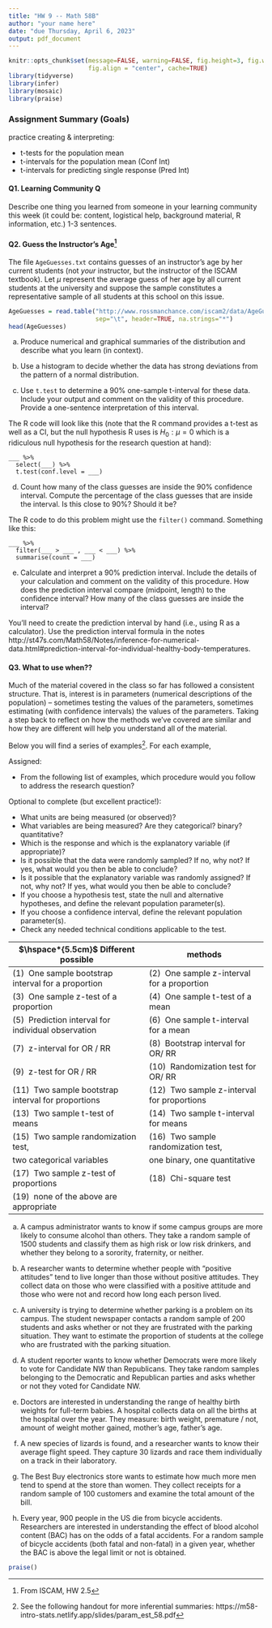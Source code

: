 ```yaml
---
title: "HW 9 -- Math 58B"
author: "your name here"
date: "due Thursday, April 6, 2023"
output: pdf_document
---
```



```r
knitr::opts_chunk$set(message=FALSE, warning=FALSE, fig.height=3, fig.width=5, 
                      fig.align = "center", cache=TRUE)
library(tidyverse)
library(infer)
library(mosaic)
library(praise)
```


### Assignment Summary (Goals)
practice creating & interpreting:

* t-tests for the population mean
* t-intervals for the population mean (Conf Int)
* t-intervals for predicting single response (Pred Int)

#### Q1. Learning Community Q
Describe one thing you learned from someone in your learning community this week (it could be: content, logistical help, background material, R information, etc.)  1-3 sentences.


#### Q2. Guess the Instructor’s Age^[From ISCAM, HW 2.5]

The file `AgeGuesses.txt` contains guesses of an instructor's age by her current students (not *your* instructor, but the instructor of the ISCAM textbook). Let $\mu$ represent the average guess of her age by all current students at the university and suppose the sample constitutes a representative sample of all students at this school on this issue.

```r
AgeGuesses = read.table("http://www.rossmanchance.com/iscam2/data/AgeGuesses.txt",
                        sep="\t", header=TRUE, na.strings="*")
head(AgeGuesses)
```


(a)	Produce numerical and graphical summaries of the distribution and describe what you learn (in context).  

(b)	Use a histogram to decide whether the data has strong deviations from the pattern of a normal distribution.  

(c)	Use `t.test` to determine a 90% one-sample t-interval for these data. Include your output and comment on the validity of this procedure.  Provide a one-sentence interpretation of this interval.

The R code will look like this (note that the R command provides a t-test as well as a CI, but the null hypothesis R uses is $H_0: \mu = 0$ which is a ridiculous null hypothesis for the research question at hand):

```
___ %>%
  select(___) %>%
  t.test(conf.level = ___)
```


(d)	Count how many of the class guesses are inside the 90% confidence interval. Compute the percentage of the class guesses that are inside the interval. Is this close to 90%? Should it be?  

The R code to do this problem might use the `filter()` command.  Something like this:

```
___ %>%
  filter(___ > ___ , ___ < ___) %>%
  summarise(count = ___)
```

(e)	Calculate and interpret a 90% prediction interval.  Include the details of your calculation and comment on the validity of this procedure. How does the prediction interval compare (midpoint, length) to the confidence interval?   How many of the class guesses are inside the interval?

You'll need to create the prediction interval by hand (i.e., using R as a calculator).  Use the prediction interval formula in the notes http://st47s.com/Math58/Notes/inference-for-numerical-data.html#prediction-interval-for-individual-healthy-body-temperatures. 



#### Q3. What to use when??

Much of the material covered in the class so far has followed a consistent structure.  That is, interest is in parameters (numerical descriptions of the population) -- sometimes testing the values of the parameters, sometimes estimating (with confidence intervals) the values of the parameters.  Taking a step back to reflect on how the methods we've covered are similar and how they are different will help you understand all of the material.


Below you will find a series of examples^[See the following handout for more inferential summaries: https://m58-intro-stats.netlify.app/slides/param_est_58.pdf].  For each example, 

Assigned:  

* From the following list of examples, which procedure would you follow to address the research question?

Optional to complete (but excellent practice!):  

* What units are being measured (or observed)?
* What variables are being measured?  Are they categorical? binary? quantitative?
* Which is the response and which is the explanatory variable (if appropriate)?
* Is it possible that the data were randomly sampled?  If no, why not?  If yes, what would you then be able to conclude?
* Is it possible that the explanatory variable was randomly assigned?  If not, why not?  If yes, what would you then be able to conclude?
* If you choose a hypothesis test, state the null and alternative hypotheses, and define the relevant population parameter(s).
* If you choose a confidence interval, define the relevant population parameter(s).
* Check any needed technical conditions applicable to the test.


|  $\hspace*{5.5cm}$ Different possible  | methods                                       |
|------------------------------------------------------|-----------------------------------------------|
| (1) \ One sample bootstrap interval for a proportion                          | (2) \ One sample z-interval for a proportion  |
| (3) \ One sample z-test of a proportion                          | (4) \ One sample t-test of a mean  |
| (5) \ Prediction interval for individual observation                     | (6) \ One sample t-interval for a mean        |
| (7) \ z-interval for OR / RR                          | (8) \ Bootstrap interval for OR/ RR   |
| (9) \ z-test for OR / RR                          | (10) \ Randomization test for OR/ RR   |
| (11) \ Two sample bootstrap interval for proportions                          | (12) \ Two sample z-interval for proportions   |
| (13) \ Two sample t-test of means                      | (14) \ Two sample t-interval for means         |
| (15) \ Two sample randomization test,                  | (16) \ Two sample randomization test,       |
| two categorical variables                                  | one binary, one quantitative                      |
| (17) \ Two sample z-test of proportions        | (18) \ Chi-square test                        |
| (19) \ none of the above are appropriate        |       |




(a) A campus administrator wants to know if some campus groups are more likely to consume alcohol than others.  They take a random sample of 1500 students and classify them as high risk or low risk drinkers, and whether they belong to a sorority, fraternity, or neither.

(b) A researcher wants to determine whether people with "positive attitudes" tend to live longer than those without positive attitudes.  They collect data on those who were classified with a positive attitude and those who were not and record how long each person lived.


(c)  A university is trying to determine whether parking is a problem on its campus.  The student newspaper contacts a random sample of 200 students and asks whether or not they are frustrated with the parking situation.  They want to estimate the proportion of students at the college who are frustrated with the parking situation.


(d) A student reporter wants to know whether Democrats were more likely to vote for Candidate NW than Republicans.  They take random samples belonging to the Democratic and Republican parties and asks whether or not they voted for Candidate NW.



(e)  Doctors are interested in understanding the range of healthy birth weights for full-term babies.  A hospital collects data on all the births at the hospital over the year.  They measure: birth weight, premature / not, amount of weight mother gained, mother's age, father's age.  


(f) A new species of lizards is found, and a researcher wants to know their average flight speed.  They capture 30 lizards and race them individually on a track in their laboratory.

(g)  The Best Buy electronics store wants to estimate how much more men tend to spend at the store than women.  They collect receipts for a random sample of 100 customers and examine the total amount of the bill.


(h) Every year, 900 people in the US die from bicycle accidents.  Researchers are interested in understanding the effect of blood alcohol content (BAC) has on the odds of a fatal accidents.  For a random sample of bicycle accidents (both fatal and non-fatal) in a given year, whether the BAC is above the legal limit or not is obtained.


```r
praise()
```
